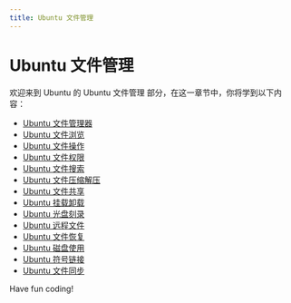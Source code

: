 ```yaml
---
title: Ubuntu 文件管理
---
```


# Ubuntu 文件管理

欢迎来到 Ubuntu 的 Ubuntu 文件管理 部分，在这一章节中，你将学到以下内容：

- [Ubuntu 文件管理器](./0-ubuntu-file-manager.mdx)
- [Ubuntu 文件浏览](./1-ubuntu-file-browsing.mdx)
- [Ubuntu 文件操作](./2-ubuntu-file-operations.mdx)
- [Ubuntu 文件权限](./3-ubuntu-file-permissions.mdx)
- [Ubuntu 文件搜索](./4-ubuntu-file-search.mdx)
- [Ubuntu 文件压缩解压](./5-ubuntu-file-compression-and-decompression.mdx)
- [Ubuntu 文件共享](./6-ubuntu-file-sharing.mdx)
- [Ubuntu 挂载卸载](./7-ubuntu-mount-and-unmount.mdx)
- [Ubuntu 光盘刻录](./8-ubuntu-cd-burning.mdx)
- [Ubuntu 远程文件](./9-ubuntu-remote-file.mdx)
- [Ubuntu 文件恢复](./10-ubuntu-file-recovery.mdx)
- [Ubuntu 磁盘使用](./11-ubuntu-disk-usage.mdx)
- [Ubuntu 符号链接](./12-ubuntu-symbolic-link.mdx)
- [Ubuntu 文件同步](./13-ubuntu-file-synchronization.mdx)

Have fun coding!